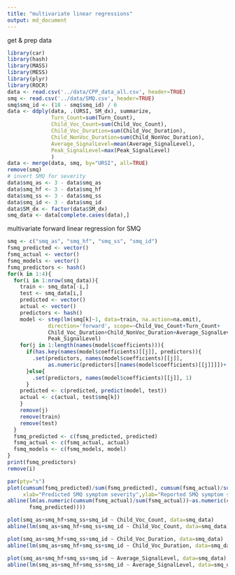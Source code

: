 ```yaml
---
title: "multivariate linear regressions"
output: md_document
---
```


get & prep data
```r
library(car)
library(hash)
library(MASS)
library(MESS)
library(plyr)
library(ROCR)
data <- read.csv('../data/CPP_data_all.csv', header=TRUE)
smq <- read.csv('../data/SMQ.csv', header=TRUE)
smq$smq_id <- (18 - smq$smq_id) / 6
data <- ddply(data, .(URSI, SM_dx), summarize,
              Turn_Count=sum(Turn_Count),
              Child_Voc_Count=sum(Child_Voc_Count),
              Child_Voc_Duration=sum(Child_Voc_Duration),
              Child_NonVoc_Duration=sum(Child_NonVoc_Duration),
              Average_SignalLevel=mean(Average_SignalLevel),
              Peak_SignalLevel=max(Peak_SignalLevel)
              )
data <- merge(data, smq, by="URSI", all=TRUE)
remove(smq)
# invert SMQ for severity
data$smq_as <- 3 - data$smq_as
data$smq_hf <- 3 - data$smq_hf
data$smq_ss <- 3 - data$smq_ss
data$smq_id <- 3 - data$smq_id
data$SM_dx <- factor(data$SM_dx)
smq_data <- data[complete.cases(data),]
```

multivariate forward linear regression for SMQ
```r
smq <- c("smq_as", "smq_hf", "smq_ss", "smq_id")
fsmq_predicted <- vector()
fsmq_actual <- vector()
fsmq_models <- vector()
fsmq_predictors <- hash()
for(k in 1:4){
  for(i in 1:nrow(smq_data)){
    train <- smq_data[-i,]
    test <- smq_data[i,]
    predicted <- vector()
    actual <- vector()
    predictors <- hash()
    model <- step(lm(smq[k]~1, data=train, na.action=na.omit),
             direction='forward', scope=~Child_Voc_Count+Turn_Count+
             Child_Voc_Duration+Child_NonVoc_Duration+Average_SignalLevel+
             Peak_SignalLevel)
    for(j in 1:length(names(model$coefficients))){
      if(has.key(names(model$coefficients)[[j]], predictors)){
        .set(predictors, names(model$coefficients)[[j]],
             as.numeric(predictors[[names(model$coefficients)[[j]]]])+ 1)
      }else{
        .set(predictors, names(model$coefficients)[[j]], 1)
      }
    predicted <- c(predicted, predict(model, test))
    actual <- c(actual, test$smq[k])
    }
    remove(j)
    remove(train)
    remove(test)
  }
  fsmq_predicted <- c(fsmq_predicted, predicted)
  fsmq_actual <- c(fsmq_actual, actual)
  fsmq_models <- c(fsmq_models, model)
}
print(fsmq_predictors)
remove(i)
```

```r
par(pty="s")
plot(cumsum(fsmq_predicted)/sum(fsmq_predicted), cumsum(fsmq_actual)/sum(fsmq_actual), type='p',
     xlab="Predicted SMQ symptom severity",ylab="Reported SMQ symptom severity", asp=1)
abline(lm(as.numeric(cumsum(fsmq_actual)/sum(fsmq_actual))~as.numeric(cumsum(fsmq_predicted)/sum(
       fsmq_predicted))))
```

```r
plot(smq_as+smq_hf+smq_ss+smq_id ~ Child_Voc_Count, data=smq_data)
abline(lm(smq_as+smq_hf+smq_ss+smq_id ~ Child_Voc_Count, data=smq_data))
```

```r
plot(smq_as+smq_hf+smq_ss+smq_id ~ Child_Voc_Duration, data=smq_data)
abline(lm(smq_as+smq_hf+smq_ss+smq_id ~ Child_Voc_Duration, data=smq_data))
```

```r
plot(smq_as+smq_hf+smq_ss+smq_id ~ Average_SignalLevel, data=smq_data)
abline(lm(smq_as+smq_hf+smq_ss+smq_id ~ Average_SignalLevel, data=smq_data))
```